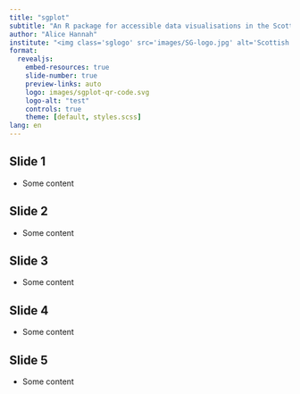 ```yaml
---
title: "sgplot"
subtitle: "An R package for accessible data visualisations in the Scottish Government"
author: "Alice Hannah"
institute: "<img class='sglogo' src='images/SG-logo.jpg' alt='Scottish Government'/>"
format:
  revealjs: 
    embed-resources: true
    slide-number: true
    preview-links: auto
    logo: images/sgplot-qr-code.svg
    logo-alt: "test"
    controls: true
    theme: [default, styles.scss]
lang: en
---
```


## Slide 1

* Some content

## Slide 2

* Some content

## Slide 3

* Some content

## Slide 4

* Some content

## Slide 5

* Some content